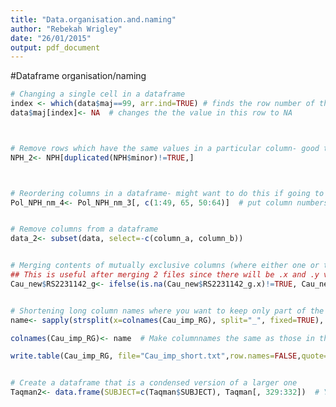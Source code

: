 ```yaml
---
title: "Data.organisation.and.naming"
author: "Rebekah Wrigley"
date: "26/01/2015"
output: pdf_document
---
```


#Dataframe organisation/naming
```R
# Changing a single cell in a dataframe
index <- which(data$maj==99, arr.ind=TRUE) # finds the row number of the cell with a particular value (in this case 99) in the specified column
data$maj[index]<- NA  # changes the the value in this row to NA



# Remove rows which have the same values in a particular column- good to check for duplicated IDs after combining datasets.
NPH_2<- NPH[duplicated(NPH$minor)!=TRUE,]



# Reordering columns in a dataframe- might want to do this if going to run a loop on adjacent columns.
Pol_NPH_nm_4<- Pol_NPH_nm_3[, c(1:49, 65, 50:64)]  # put column numbers in the order you want.


# Remove columns from a dataframe
data_2<- subset(data, select=-c(column_a, column_b))


# Merging contents of mutually exclusive columns (where either one or the other column has data for a given row)- 
## This is useful after merging 2 files since there will be .x and .y versions of shared columns.
Cau_new$RS2231142_g<- ifelse(is.na(Cau_new$RS2231142_g.x)!=TRUE, Cau_new$RS2231142_g.x, Cau_new$RS2231142_g.y)


# Shortening long column names where you want to keep only part of the name before an underscore
name<- sapply(strsplit(x=colnames(Cau_imp_RG), split="_", fixed=TRUE), "[[", 1)  # Create vector of shortened columnnames.

colnames(Cau_imp_RG)<- name  # Make columnnames the same as those in the vector.

write.table(Cau_imp_RG, file="Cau_imp_short.txt",row.names=FALSE,quote=FALSE,sep="\t",na="NA")


# Create a dataframe that is a condensed version of a larger one
Taqman2<- data.frame(SUBJECT=c(Taqman$SUBJECT), Taqman[, 329:332])  # You can rename columns if you want.

```




